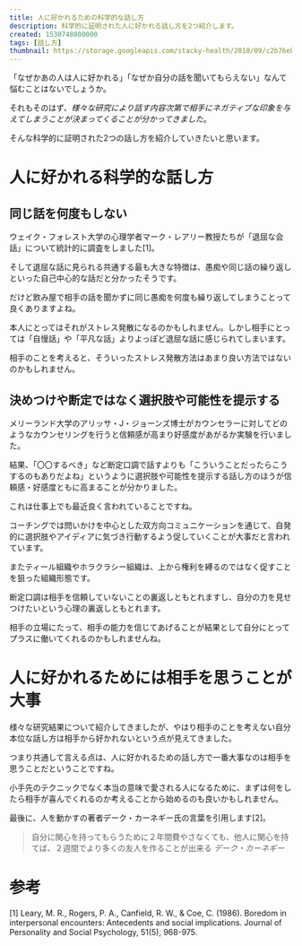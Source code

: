 ```yaml
---
title: 人に好かれるための科学的な話し方
description: 科学的に証明された人に好かれる話し方を2つ紹介します。
created: 1530748800000
tags: [話し方]
thumbnail: https://storage.googleapis.com/stacky-health/2018/09/c2b76eb8452defe7c4a26ec071f706ef.jpg
---
```


「なぜかあの人は人に好かれる」「なぜか自分の話を聞いてもらえない」なんて悩むことはないでしょうか。

それもそのはず、_様々な研究により話す内容次第で相手にネガティブな印象を与えてしまうことが決まってくることが分かってきました_。

そんな科学的に証明された2つの話し方を紹介していきたいと思います。

# 人に好かれる科学的な話し方
## 同じ話を何度もしない

ウェイク・フォレスト大学の心理学者マーク・レアリー教授たちが「退屈な会話」について統計的に調査をしました[1]。

そして退屈な話に見られる共通する最も大きな特徴は、愚痴や同じ話の繰り返しといった自己中心的な話だと分かったそうです。

だけど飲み屋で相手の話を聞かずに同じ愚痴を何度も繰り返してしまうことって良くありますよね。

本人にとってはそれがストレス発散になるのかもしれません。しかし相手にとっては「自慢話」や「平凡な話」よりよっぽど退屈な話に感じられてしまいます。

相手のことを考えると、そういったストレス発散方法はあまり良い方法ではないのかもしれません。

<amp-img alt="drinking" layout="responsive" width='1880' height='1254' src='https://storage.googleapis.com/stacky-health/2018/09/drinking.jpeg' />

## 決めつけや断定ではなく選択肢や可能性を提示する
メリーランド大学のアリッサ・J・ジョーンズ博士がカウンセラーに対してどのようなカウンセリングを行うと信頼感が高まり好感度があがるか実験を行いました。

結果、「〇〇するべき」など断定口調で話すよりも「こういうことだったらこうするのもありだよね」というように選択肢や可能性を提示する話し方のほうが信頼感・好感度ともに高まることが分かりました。

これは仕事上でも最近良く言われていることですね。

コーチングでは問いかけを中心とした双方向コミュニケーションを通じて、自発的に選択肢やアイディアに気づき行動するよう促していくことが大事だと言われています。

またティール組織やホラクラシー組織は、上から権利を縛るのではなく促すことを狙った組織形態です。

断定口調は相手を信頼していないことの裏返しともとれますし、自分の力を見せつけたいという心理の裏返しともとれます。

相手の立場にたって、相手の能力を信じてあげることが結果として自分にとってプラスに働いてくれるのかもしれませんね。

<amp-img alt="believe" layout="responsive" src='https://storage.googleapis.com/stacky-health/2018/09/661bc19aee72534e233d1ab2350af1f6.jpeg' width='1880' height='1253' />

# 人に好かれるためには相手を思うことが大事

様々な研究結果について紹介してきましたが、やはり相手のことを考えない自分本位な話し方は相手から好かれないという点が見えてきました。

つまり共通して言える点は、人に好かれるための話し方で一番大事なのは相手を思うことだということですね。

小手先のテクニックでなく本当の意味で愛される人になるために、まずは何をしたら相手が喜んでくれるのか考えることから始めるのも良いかもしれません。

最後に、人を動かすの著者デーク・カーネギー氏の言葉を引用します[2]。

> 自分に関心を持ってもらうために２年間費やさなくても、他人に関心を持てば、２週間でより多くの友人を作ることが出来る
<cite>デーク・カーネギー</cite>

<Amazon productKey="人を動かす" />

# 参考
[1] Leary, M. R., Rogers, P. A., Canfield, R. W., & Coe, C. (1986). Boredom in interpersonal encounters: Antecedents and social implications. Journal of Personality and Social Psychology, 51(5), 968-975.
